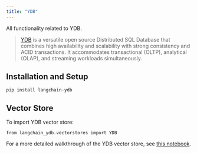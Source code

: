 ```yaml
---
title: "YDB"
---
```


All functionality related to YDB.

> [YDB](https://ydb.tech/) is a versatile open source Distributed SQL Database that combines high availability and scalability with strong consistency and ACID transactions. It accommodates transactional (OLTP), analytical (OLAP), and streaming workloads simultaneously.

## Installation and Setup

```
pip install langchain-ydb
```

## Vector Store

To import YDB vector store:

```
from langchain_ydb.vectorstores import YDB
```

For a more detailed walkthrough of the YDB vector store, see [this notebook](/src/oss/integrations/vectorstores/ydb).

